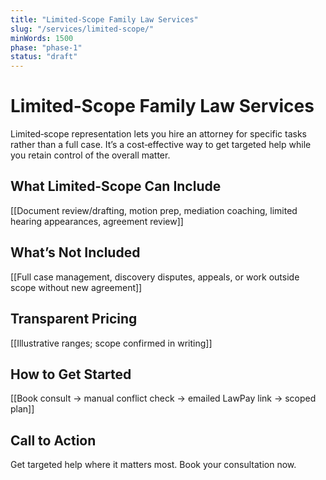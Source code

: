 ```yaml
---
title: "Limited‑Scope Family Law Services"
slug: "/services/limited-scope/"
minWords: 1500
phase: "phase-1"
status: "draft"
---
```


# Limited‑Scope Family Law Services

Limited‑scope representation lets you hire an attorney for specific tasks rather than a full case. It’s a cost‑effective way to get targeted help while you retain control of the overall matter.

## What Limited‑Scope Can Include
[[Document review/drafting, motion prep, mediation coaching, limited hearing appearances, agreement review]]

## What’s Not Included
[[Full case management, discovery disputes, appeals, or work outside scope without new agreement]]

## Transparent Pricing
[[Illustrative ranges; scope confirmed in writing]]

## How to Get Started
[[Book consult → manual conflict check → emailed LawPay link → scoped plan]]

## Call to Action
Get targeted help where it matters most. Book your consultation now.

